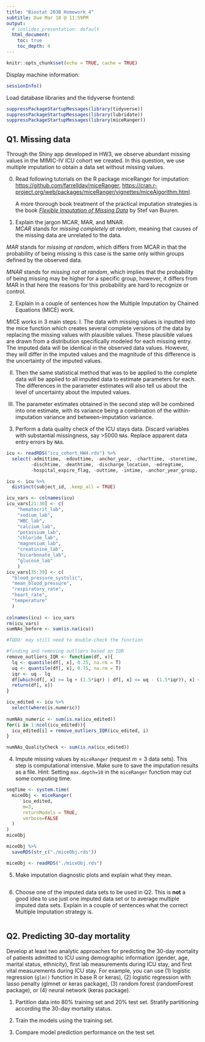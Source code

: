 ```yaml
---
title: "Biostat 203B Homework 4"
subtitle: Due Mar 18 @ 11:59PM
output:
  # ioslides_presentation: default
  html_document:
    toc: true
    toc_depth: 4
---
```


```r
knitr::opts_chunk$set(echo = TRUE, cache = TRUE)
```

Display machine information:
```r
sessionInfo()
```
Load database libraries and the tidyverse frontend:
```r
suppressPackageStartupMessages(library(tidyverse))
suppressPackageStartupMessages(library(lubridate))
suppressPackageStartupMessages(library(miceRanger))
```

## Q1. Missing data

Through the Shiny app developed in HW3, we observe abundant missing values in the MIMIC-IV ICU cohort we created. In this question, we use multiple imputation to obtain a data set without missing values.

0. Read following tutorials on the R package miceRanger for imputation: <https://github.com/farrellday/miceRanger>, <https://cran.r-project.org/web/packages/miceRanger/vignettes/miceAlgorithm.html>.

    A more thorough book treatment of the practical imputation strategies is the book [*_Flexible Imputation of Missing Data_*](https://stefvanbuuren.name/fimd/) by Stef van Buuren. 

1. Explain the jargon MCAR, MAR, and MNAR.  
*MCAR* stands for *missing completely at random*, meaning that causes of the missing data are unrelated to the data.

*MAR* stands for *missing at random*, which differs from MCAR in that the probability of being missing is this case is the same only within groups defined by the observed data.

*MNAR* stands for *missing not at random*, which implies that the probability of being missing may be higher for a specific group, however, it differs from MAR in that here the reasons for this probability are hard to recognize or control.

2. Explain in a couple of sentences how the Multiple Imputation by Chained Equations (MICE) work.

MICE works in 3 main steps:
I. The data with missing values is inputted into the mice function which creates several complete versions of the data by replacing the missing values with plausible values. These plausible values are drawn from a distribution specifically modeled for each missing entry. The imputed data will be identical in the observed data values. However, they will differ in the imputed values and the magnitude of this difference is the uncertainty of the imputed values.

II. Then the same statistical method that was to be applied to the complete data will be applied to all imputed data to estimate parameters for each. The differences in the parameter estimates will also tell us about the level of uncertainty about the imputed values.

III. The parameter estimates obtained in the second step will be combined into one estimate, with its variance being a combination of the within-imputation variance and between-imputation variance. 

3. Perform a data quality check of the ICU stays data. Discard variables with substantial missingness, say >5000 `NA`s. Replace apparent data entry errors by `NA`s.

```r
icu <- readRDS("icu_cohort_HW4.rds") %>% 
  select(-admittime, -edouttime, -anchor_year, -charttime, -storetime, 
         -dischtime, -deathtime, -discharge_location, -edregtime, 
         -hospital_expire_flag, -outtime, -intime, -anchor_year_group, -dod) 

icu <- icu %>% 
  distinct(subject_id, .keep_all = TRUE)

icu_vars <- colnames(icu)
icu_vars[21:30] <- c(
    "hematocrit_lab",
    "sodium_lab", 
    "WBC_lab", 
    "calcium_lab", 
    "potassium_lab", 
    "chloride_lab", 
    "magnesium_lab", 
    "creatinine_lab",
    "bicarbonate_lab", 
    "glucose_lab" 
    )
icu_vars[35:39] <- c(
  "blood_pressure_systolic", 
  "mean_blood_pressure", 
  "respiratory_rate", 
  "heart_rate", 
  "temperature"
  )
  
colnames(icu) <- icu_vars
rm(icu_vars)
sumNAs_before <- sum(is.na(icu))

#TODO: may still need to double-check the function

#finding and removing outliers based on IQR
remove_outliers_IQR <- function(df, x){
  lq <- quantile(df[, x], 0.25, na.rm = T)
  uq <- quantile(df[, x], 0.75, na.rm = T)
  iqr <- uq - lq
  df[which(df[, x] >= lq + (1.5*iqr) | df[, x] <= uq - (1.5*iqr)), x] <- NA
  return(df[, x])
}

icu_edited <- icu %>% 
  select(where(is.numeric))
  
numNAs_numeric <- sum(is.na(icu_edited))  
for(i in 1:ncol(icu_edited)){
  icu_edited[i] = remove_outliers_IQR(icu_edited, i)
}

numNAs_QualityCheck <- sum(is.na(icu_edited))  

```


4. Impute missing values by `miceRanger` (request $m=3$ data sets). This step is computational intensive. Make sure to save the imputation results as a file. Hint: Setting `max.depth=10` in the `miceRanger` function may cut some computing time.

```r
seqTime <- system.time(
  miceObj <- miceRanger(
      icu_edited, 
      m=3, 
      returnModels = TRUE, 
      verbose=FALSE
  )
)
miceObj

miceObj %>%
  saveRDS(str_c("./miceObj.rds"))

miceObj <- readRDS("./miceObj.rds")
```

5. Make imputation diagnostic plots and explain what they mean.

```r

```

6. Choose one of the imputed data sets to be used in Q2. This is **not** a good idea to use just one imputed data set or to average multiple imputed data sets. Explain in a couple of sentences what the correct Multiple Imputation strategy is.

```r



```

## Q2. Predicting 30-day mortality

Develop at least two analytic approaches for predicting the 30-day mortality of patients admitted to ICU using demographic information (gender, age, marital status, ethnicity), first lab measurements during ICU stay, and first vital measurements during ICU stay. For example, you can use (1) logistic regression (`glm()` function in base R or keras), (2) logistic regression with lasso penalty (glmnet or keras package), (3) random forest (randomForest package), or (4) neural network (keras package).

1. Partition data into 80% training set and 20% test set. Stratify partitioning according the 30-day mortality status.

2. Train the models using the training set.

3. Compare model prediction performance on the test set.


